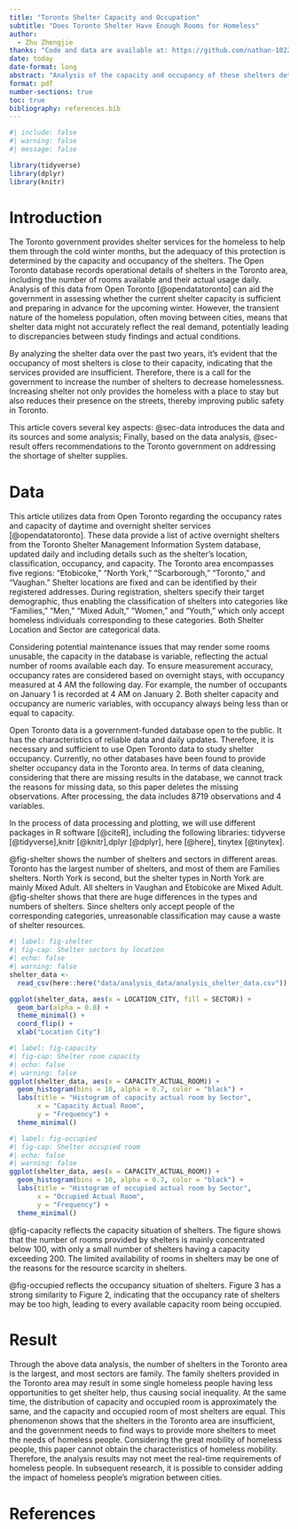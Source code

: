 ```yaml
---
title: "Toronto Shelter Capacity and Occupation"
subtitle: "Does Toronto Shelter Have Enough Rooms for Homeless"
author: 
  - Zhu Zhengjie
thanks: "Code and data are available at: https://github.com/nathan-1022/shelter.git"
date: today
date-format: long
abstract: "Analysis of the capacity and occupancy of these shelters determine if adequate protection is offered. The last two years of shelter data reveals that most shelters are operating near full capacity. This near saturation of occupancy indicates that the shelter services provided by the government are insufficient. Therefore, there is a call for the government to increase the number of shelters to reduce homelessness."
format: pdf
number-sections: true
toc: true
bibliography: references.bib
---
```


```r
#| include: false
#| warning: false
#| message: false

library(tidyverse)
library(dplyr)
library(knitr)
```


# Introduction

The Toronto government provides shelter services for the homeless to help them through the cold winter months, but the adequacy of this protection is determined by the capacity and occupancy of the shelters. The Open Toronto database records operational details of shelters in the Toronto area, including the number of rooms available and their actual usage daily. Analysis of this data from Open Toronto [@opendatatoronto] can aid the government in assessing whether the current shelter capacity is sufficient and preparing in advance for the upcoming winter. However, the transient nature of the homeless population, often moving between cities, means that shelter data might not accurately reflect the real demand, potentially leading to discrepancies between study findings and actual conditions.

By analyzing the shelter data over the past two years, it's evident that the occupancy of most shelters is close to their capacity, indicating that the services provided are insufficient. Therefore, there is a call for the government to increase the number of shelters to decrease homelessness. Increasing shelter not only provides the homeless with a place to stay but also reduces their presence on the streets, thereby improving public safety in Toronto.

This article covers several key aspects: @sec-data introduces the data and its sources and some analysis;  Finally, based on the data analysis, @sec-result offers recommendations to the Toronto government on addressing the shortage of shelter supplies.


# Data {#sec-data}

This article utilizes data from Open Toronto regarding the occupancy rates and capacity of daytime and overnight shelter services [@opendatatoronto]. These data provide a list of active overnight shelters from the Toronto Shelter Management Information System database, updated daily and including details such as the shelter's location, classification, occupancy, and capacity. The Toronto area encompasses five regions: "Etobicoke," "North York," "Scarborough," "Toronto," and "Vaughan." Shelter locations are fixed and can be identified by their registered addresses. During registration, shelters specify their target demographic, thus enabling the classification of shelters into categories like "Families," "Men," "Mixed Adult," "Women," and "Youth," which only accept homeless individuals corresponding to these categories. Both Shelter Location and Sector are categorical data.

Considering potential maintenance issues that may render some rooms unusable, the capacity in the database is variable, reflecting the actual number of rooms available each day. To ensure measurement accuracy, occupancy rates are considered based on overnight stays, with occupancy measured at 4 AM the following day. For example, the number of occupants on January 1 is recorded at 4 AM on January 2. Both shelter capacity and occupancy are numeric variables, with occupancy always being less than or equal to capacity.


Open Toronto data is a government-funded database open to the public. It has the characteristics of reliable data and daily updates. Therefore, it is necessary and sufficient to use Open Toronto data to study shelter occupancy. Currently, no other databases have been found to provide shelter occupancy data in the Toronto area. In terms of data cleaning, considering that there are missing results in the database, we cannot track the reasons for missing data, so this paper deletes the missing observations. After processing, the data includes 8719 observations and 4 variables.


In the process of data processing and plotting, we will use different packages in R software [@citeR], including the following libraries: tidyverse [@tidyverse],knitr [@knitr],dplyr [@dplyr], here [@here], tinytex [@tinytex].

@fig-shelter shows the number of shelters and sectors in different areas. Toronto has the largest number of shelters, and most of them are Families shelters. North York is second, but the shelter types in North York are mainly Mixed Adult. All shelters in Vaughan and Etobicoke are Mixed Adult. @fig-shelter shows that there are huge differences in the types and numbers of shelters. Since shelters only accept people of the corresponding categories, unreasonable classification may cause a waste of shelter resources.



```r
#| label: fig-shelter
#| fig-cap: Shelter sectors by location
#| echo: false
#| warning: false
shelter_data <-
  read_csv(here::here("data/analysis_data/analysis_shelter_data.csv"))

ggplot(shelter_data, aes(x = LOCATION_CITY, fill = SECTOR)) +
  geom_bar(alpha = 0.8) +
  theme_minimal() +
  coord_flip() +
  xlab("Location City")
```




```r
#| label: fig-capacity
#| fig-cap: Shelter room capacity
#| echo: false
#| warning: false
ggplot(shelter_data, aes(x = CAPACITY_ACTUAL_ROOM)) +
  geom_histogram(bins = 10, alpha = 0.7, color = "black") +
  labs(title = "Histogram of capacity actual room by Sector",
       x = "Capacity Actual Room",
       y = "Frequency") +
  theme_minimal()
```




```r
#| label: fig-occupied
#| fig-cap: Shelter occupied room
#| echo: false
#| warning: false
ggplot(shelter_data, aes(x = CAPACITY_ACTUAL_ROOM)) +
  geom_histogram(bins = 10, alpha = 0.7, color = "black") +
  labs(title = "Histogram of occupied actual room by Sector",
       x = "Occupied Actual Room",
       y = "Frequency") +
  theme_minimal()
```

@fig-capacity reflects the capacity situation of shelters. The figure shows that the number of rooms provided by shelters is mainly concentrated below 100, with only a small number of shelters having a capacity exceeding 200. The limited availability of rooms in shelters may be one of the reasons for the resource scarcity in shelters.

@fig-occupied reflects the occupancy situation of shelters. Figure 3 has a strong similarity to Figure 2, indicating that the occupancy rate of shelters may be too high, leading to every available capacity room being occupied.


# Result {#sec-result}

Through the above data analysis, the number of shelters in the Toronto area is the largest, and most sectors are family. The family shelters provided in the Toronto area may result in some single homeless people having less opportunities to get shelter help, thus causing social inequality. At the same time, the distribution of capacity and occupied room is approximately the same, and the capacity and occupied room of most shelters are equal. This phenomenon shows that the shelters in the Toronto area are insufficient, and the government needs to find ways to provide more shelters to meet the needs of homeless people. Considering the great mobility of homeless people, this paper cannot obtain the characteristics of homeless mobility. Therefore, the analysis results may not meet the real-time requirements of homeless people. In subsequent research, it is possible to consider adding the impact of homeless people's migration between cities.




\newpage


# References


